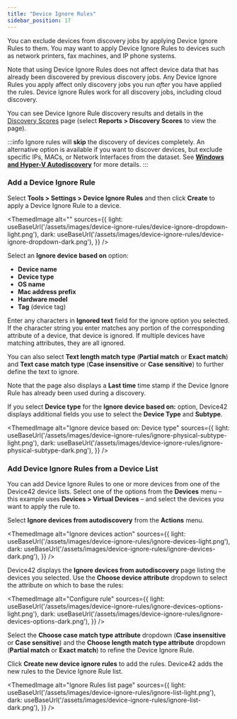 ```yaml
---
title: "Device Ignore Rules"
sidebar_position: 17
---
```



You can exclude devices from discovery jobs by applying Device Ignore Rules to them. You may want to apply Device Ignore Rules to devices such as network printers, fax machines, and IP phone systems.

Note that using Device Ignore Rules does not affect device data that has already been discovered by previous discovery jobs. Any Device Ignore Rules you apply affect only discovery jobs you run _after_ you have applied the rules. Device Ignore Rules work for all discovery jobs, including cloud discovery.

You can see Device Ignore Rule discovery results and details in the [Discovery Scores](reports/reports/discovery-quality-scores.mdx) page (select **Reports > Discovery Scores** to view the page).

:::info
Ignore rules will **skip** the discovery of devices completely. An alternative option is available if you want to discover devices, but exclude specific IPs, MACs, or Network Interfaces from the dataset. See **[Windows and Hyper-V Autodiscovery](/auto-discovery/windows-and-hyper-v-auto-discovery/#option-to-ignore-ipsmac-addresses)** for more details. 
:::

### Add a Device Ignore Rule

Select **Tools > Settings > Device Ignore Rules** and then click **Create** to apply a Device Ignore Rule to a device.

<ThemedImage
  alt=""
  sources={{
    light: useBaseUrl('/assets/images/device-ignore-rules/device-ignore-dropdown-light.png'),
    dark: useBaseUrl('/assets/images/device-ignore-rules/device-ignore-dropdown-dark.png'),
  }}
/>

Select an **Ignore device based on** option:

- **Device name**
- **Device type**
- **OS name**
- **Mac address prefix**
- **Hardware model**
- **Tag** (device tag)

Enter any characters in **Ignored text** field for the ignore option you selected. If the character string you enter matches any portion of the corresponding attribute of a device, that device is ignored. If multiple devices have matching attributes, they are all ignored.

You can also select **Text length match type** (**Partial match** or **Exact match**) and **Text case match type** (**Case insensitive** or **Case sensitive**) to further define the text to ignore.

Note that the page also displays a **Last time** time stamp if the Device Ignore Rule has already been used during a discovery.

If you select **Device type** for the **Ignore device based on:** option, Device42 displays additional fields you use to select the **Device Type** and **Subtype**.

<ThemedImage
  alt="Ignore device based on: Device type"
  sources={{
    light: useBaseUrl('/assets/images/device-ignore-rules/ignore-physical-subtype-light.png'),
    dark: useBaseUrl('/assets/images/device-ignore-rules/ignore-physical-subtype-dark.png'),
  }}
/>

### Add Device Ignore Rules from a Device List

You can add Device Ignore Rules to one or more devices from one of the Device42 device lists. Select one of the options from the **Devices** menu – this example uses **Devices > Virtual Devices** – and select the devices you want to apply the rule to.

Select **Ignore devices from autodiscovery** from the **Actions** menu.

<ThemedImage
  alt="Ignore devices action"
  sources={{
    light: useBaseUrl('/assets/images/device-ignore-rules/ignore-devices-light.png'),
    dark: useBaseUrl('/assets/images/device-ignore-rules/ignore-devices-dark.png'),
  }}
/>

Device42 displays the **Ignore devices from autodiscovery** page listing the devices you selected. Use the **Choose device attribute** dropdown to select the attribute on which to base the rules:

<ThemedImage
  alt="Configure rule"
  sources={{
    light: useBaseUrl('/assets/images/device-ignore-rules/ignore-devices-options-light.png'),
    dark: useBaseUrl('/assets/images/device-ignore-rules/ignore-devices-options-dark.png'),
  }}
/>

Select the **Choose case match type attribute** dropdown (**Case insensitive** or **Case sensitive**) and the **Choose length match type attribute** dropdown (**Partial match** or **Exact match**) to refine the Device Ignore Rule.

Click **Create new device ignore rules** to add the rules. Device42 adds the new rules to the Device Ignore Rule list.

<ThemedImage
  alt="Ignore Rules list page"
  sources={{
    light: useBaseUrl('/assets/images/device-ignore-rules/ignore-list-light.png'),
    dark: useBaseUrl('/assets/images/device-ignore-rules/ignore-list-dark.png'),
  }}
/>
